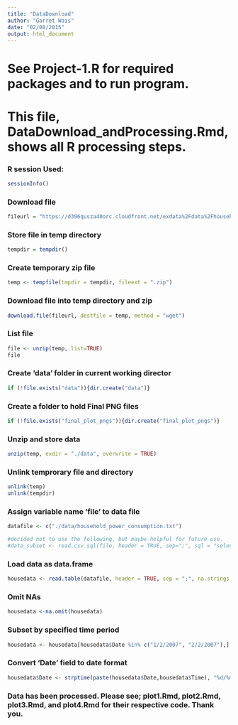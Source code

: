 ```yaml
---
title: "DataDownload"
author: "Garret Wais"
date: "02/08/2015"
output: html_document
---
```


# See Project-1.R for required packages and to run program.
# This file, DataDownload_andProcessing.Rmd, shows all R processing steps.

### R session Used:
```r
sessionInfo()
```


### Download file
```r
fileurl = "https://d396qusza40orc.cloudfront.net/exdata%2Fdata%2Fhousehold_power_consumption.zip"
```

### Store file in temp directory
```r
tempdir = tempdir()
```

### Create temporary zip file
```r
temp <- tempfile(tmpdir = tempdir, fileext = ".zip")
```

### Download file into temp directory and zip
```r
download.file(fileurl, destfile = temp, method = "wget")
```

### List file
```r
file <- unzip(temp, list=TRUE)
file
```

### Create 'data' folder in current working director
```r
if (!file.exists("data")){dir.create("data")}
```

### Create a folder to hold Final PNG files
```r
if (!file.exists("final_plot_pngs")){dir.create("final_plot_pngs")}
```

### Unzip and store data
```r
unzip(temp, exdir = "./data", overwrite = TRUE)
```

### Unlink temprorary file and directory
```r
unlink(temp)
unlink(tempdir)
```

### Assign variable name 'file' to data file
```r
datafile <- c("./data/household_power_consumption.txt")

#decided not to use the following, but maybe helpful for future use.
#data_subset <- read.csv.sql(file, header = TRUE, sep=";", sql = "select * from file where (Date == '1/2/2007' OR Date == '2/2/2007')" )
```

### Load data as data.frame
```r
housedata <- read.table(datafile, header = TRUE, sep = ";", na.strings = "?")
```

### Omit NAs
```r
housedata <-na.omit(housedata)
```

### Subset by specified time period
```r
housedata <- housedata[housedata$Date %in% c("1/2/2007", "2/2/2007"),]
```

### Convert 'Date' field to date format
```r
housedata$Date <- strptime(paste(housedata$Date,housedata$Time), "%d/%m/%Y %H:%M:%S")
```
### Data has been processed. Please see; plot1.Rmd, plot2.Rmd, plot3.Rmd, and plot4.Rmd for their respective code. Thank you.